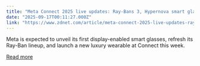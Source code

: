 ```yaml
---
title: "Meta Connect 2025 live updates: Ray-Bans 3, Hypernova smart glasses, Meta AI, more"
date: "2025-09-17T00:11:27.000Z"
link: "https://www.zdnet.com/article/meta-connect-2025-live-updates-ray-bans-3-hypernova-smart-glasses-meta-ai-more/"
---
```


Meta is expected to unveil its first display-enabled smart glasses, refresh its Ray-Ban lineup, and launch a new luxury wearable at Connect this week.

[Read more](https://www.zdnet.com/article/meta-connect-2025-live-updates-ray-bans-3-hypernova-smart-glasses-meta-ai-more/)
